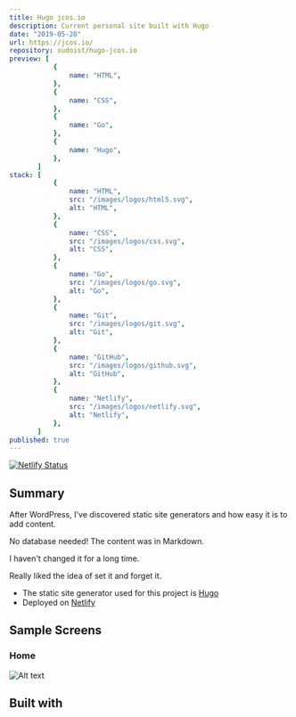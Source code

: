 ```yaml
---
title: Hugo jcos.io
description: Current personal site built with Hugo
date: "2019-05-20"
url: https://jcos.io/
repository: sudoist/hugo-jcos.io
preview: [
           {
               name: "HTML",
           },
           {
               name: "CSS",
           },
           {
               name: "Go",
           },
           {
               name: "Hugo",
           },
       ]
stack: [
           {
               name: "HTML",
               src: "/images/logos/html5.svg",
               alt: "HTML",
           },
           {
               name: "CSS",
               src: "/images/logos/css.svg",
               alt: "CSS",
           },
           {
               name: "Go",
               src: "/images/logos/go.svg",
               alt: "Go",
           },
           {
               name: "Git",
               src: "/images/logos/git.svg",
               alt: "Git",
           },
           {
               name: "GitHub",
               src: "/images/logos/github.svg",
               alt: "GitHub",
           },
           {
               name: "Netlify",
               src: "/images/logos/netlify.svg",
               alt: "Netlify",
           },
       ]
published: true
---
```


[![Netlify Status](https://api.netlify.com/api/v1/badges/3256c3b1-0c81-4cb6-801f-bdea0a662a69/deploy-status)](https://app.netlify.com/sites/goofy-brahmagupta-ef496e/deploys)

## Summary

After WordPress, I've discovered static site generators and how easy it is to add content.

No database needed! The content was in Markdown.

I haven't changed it for a long time.

Really liked the idea of set it and forget it.

- The static site generator used for this project is [Hugo](https://gohugo.io/)
- Deployed on [Netlify](https://www.netlify.com/)


## Sample Screens

### Home

![Alt text](https://res.cloudinary.com/langitlupakintoncloud/image/upload/v1613827520/hugo/jcos.io/itfhlmag2ssbe9g5vu2e.jpg "Home")


## Built with
